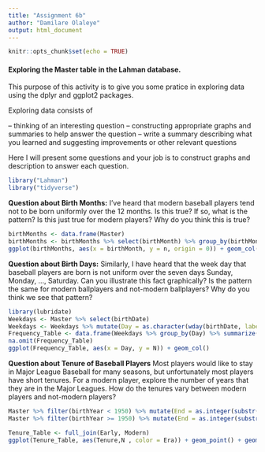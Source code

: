 ```yaml
---
title: "Assignment 6b"
author: "Damilare Olaleye"
output: html_document
---
```


```r
knitr::opts_chunk$set(echo = TRUE)
```

#### Exploring the Master table in the Lahman database.

This purpose of this activity is to give you some pratice in exploring data using the dplyr and ggplot2 packages.

Exploring data consists of 

-- thinking of an interesting question
-- constructing appropriate graphs and summaries to help answer the question
-- write a summary describing what you learned and suggesting improvements or other relevant questions

Here I will present some questions and your job is to construct graphs and description to answer each question.


```r
library("Lahman")
library("tidyverse")
```

**Question about Birth Months:**  I've heard that modern baseball players tend not to be born uniformly over the 12 months.  Is this true?  If so, what is the pattern?  Is this just true for modern players?  Why do you think this is true?
```r
birthMonths <- data.frame(Master)
birthMonths <- birthMonths %>% select(birthMonth) %>% group_by(birthMonth) %>% summarise(n = sum(birthMonth)) %>% na.omit()
ggplot(birthMonths, aes(x = birthMonth, y = n, origin = 0)) + geom_col()
```


**Question about Birth Days:** Similarly, I have heard that the week day that baseball players are born is not uniform over the seven days Sunday, Monday, ..., Saturday.  Can you illustrate this fact graphically?  Is the pattern the same for modern ballplayers and not-modern ballplayers?  Why do you think we see that pattern?

```r
library(lubridate)
Weekdays <- Master %>% select(birthDate)
Weekdays <- Weekdays %>% mutate(Day = as.character(wday(birthDate, label = T, abbr = F)))
Frequency_Table <- data.frame(Weekdays %>% group_by(Day) %>% summarize(N = n()))
na.omit(Frequency_Table)
ggplot(Frequency_Table, aes(x = Day, y = N)) + geom_col()
```

**Question about Tenure of Baseball Players**  Most players would like to stay in Major League Baseball for many seasons, but unfortunately most players have short tenures.  For a modern player, explore the number of years that they are in the Major Leagues.  How do the tenures vary between modern players and not-modern players?

```r
Master %>% filter(birthYear < 1950) %>% mutate(End = as.integer(substr(finalGame, 1, 4)), Start = as.integer(substr(debut, 1, 4)), Tenure = End - Start + 1) %>% group_by(Tenure) %>% summarize(N = n()) %>% mutate(Era = "Early" ) -> Early
Master %>% filter(birthYear >= 1950) %>% mutate(End = as.integer(substr(finalGame, 1, 4)), Start = as.integer(substr(debut, 1, 4)), Tenure = End - Start + 1) %>% group_by(Tenure) %>% summarise(N = n()) %>% mutate(Era = "Modern" ) -> Modern

Tenure_Table <- full_join(Early, Modern)
ggplot(Tenure_Table, aes(Tenure,N , color = Era)) + geom_point() + geom_smooth(se = F)

```


